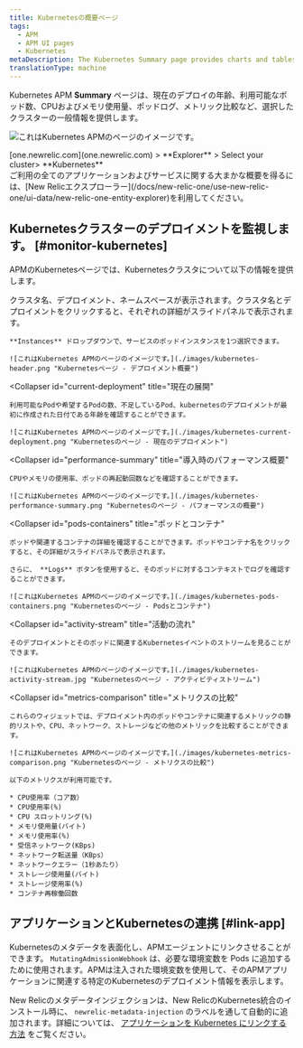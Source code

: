 ```yaml
---
title: Kubernetesの概要ページ
tags:
  - APM
  - APM UI pages
  - Kubernetes
metaDescription: The Kubernetes Summary page provides charts and tables that you can drill down into details about your selected app's performance.
translationType: machine
---
```


Kubernetes APM **Summary** ページは、現在のデプロイの年齢、利用可能なポッド数、CPUおよびメモリ使用量、ポッドログ、メトリック比較など、選択したクラスターの一般情報を提供します。

![これはKubernetes APMのページのイメージです。](./images/kubernetes-apm-ui.png "Kubernetesのページ")

<figcaption>
  [one.newrelic.com](one.newrelic.com) > **Explorer** > Select your cluster> **Kubernetes**
</figcaption>

<Callout variant="tip">
  ご利用の全てのアプリケーションおよびサービスに関する大まかな概要を得るには、[New Relicエクスプローラー](/docs/new-relic-one/use-new-relic-one/ui-data/new-relic-one-entity-explorer)を利用してください。
</Callout>

## Kubernetesクラスターのデプロイメントを監視します。 [#monitor-kubernetes]

APMのKubernetesページでは、Kubernetesクラスタについて以下の情報を提供します。

<CollapserGroup>
  <Collapser
    id="deployment-summary"
    title="展開の概要"
  >
    クラスタ名、デプロイメント、ネームスペースが表示されます。クラスタ名とデプロイメントをクリックすると、それぞれの詳細がスライドパネルで表示されます。

    **Instances** ドロップダウンで、サービスのポッドインスタンスを1つ選択できます。

    ![これはKubernetes APMのページのイメージです。](./images/kubernetes-header.png "Kubernetesページ - デプロイメント概要")
  </Collapser>

  <Collapser
    id="current-deployment"
    title="現在の展開"
  >
    利用可能なPodや希望するPodの数、不足しているPod、kubernetesのデプロイメントが最初に作成された日付である年齢を確認することができます。

    ![これはKubernetes APMのページのイメージです。](./images/kubernetes-current-deployment.png "Kubernetesのページ - 現在のデプロイメント")
  </Collapser>

  <Collapser
    id="performance-summary"
    title="導入時のパフォーマンス概要"
  >
    CPUやメモリの使用率、ポッドの再起動回数などを確認することができます。

    ![これはKubernetes APMのページのイメージです。](./images/kubernetes-performance-summary.png "Kubernetesのページ - パフォーマンスの概要")
  </Collapser>

  <Collapser
    id="pods-containers"
    title="ポッドとコンテナ"
  >
    ポッドや関連するコンテナの詳細を確認することができます。ポッドやコンテナ名をクリックすると、その詳細がスライドパネルで表示されます。

    さらに、 **Logs** ボタンを使用すると、そのポッドに対するコンテキストでログを確認することができます。

    ![これはKubernetes APMのページのイメージです。](./images/kubernetes-pods-containers.png "Kubernetesのページ - Podsとコンテナ")
  </Collapser>

  <Collapser
    id="activity-stream"
    title="活動の流れ"
  >
    そのデプロイメントとそのポッドに関連するKubernetesイベントのストリームを見ることができます。

    ![これはKubernetes APMのページのイメージです。](./images/kubernetes-activity-stream.jpg "Kubernetesのページ - アクティビティストリーム")
  </Collapser>

  <Collapser
    id="metrics-comparison"
    title="メトリクスの比較"
  >
    これらのウィジェットでは、デプロイメント内のポッドやコンテナに関連するメトリックの静的リストや、CPU、ネットワーク、ストレージなどの他のメトリックを比較することができます。

    ![これはKubernetes APMのページのイメージです。](./images/kubernetes-metrics-comparison.png "Kubernetesのページ - メトリクスの比較")

    以下のメトリクスが利用可能です。

    * CPU使用率（コア数）
    * CPU使用率(%)
    * CPU スロットリング(%)
    * メモリ使用量(バイト)
    * メモリ使用率(%)
    * 受信ネットワーク(KBps)
    * ネットワーク転送量（KBps）
    * ネットワークエラー（1秒あたり）
    * ストレージ使用量(バイト)
    * ストレージ使用率(%)
    * コンテナ再稼働回数
  </Collapser>
</CollapserGroup>

## アプリケーションとKubernetesの連携 [#link-app]

Kubernetesのメタデータを表面化し、APMエージェントにリンクさせることができます。 `MutatingAdmissionWebhook` は、必要な環境変数を Pods に追加するために使用されます。APMは注入された環境変数を使用して、そのAPMアプリケーションに関連する特定のKubernetesのデプロイメント情報を表示します。

New Relicのメタデータインジェクションは、New RelicのKubernetes統合のインストール時に、 `newrelic-metadata-injection` のラベルを通して自動的に追加されます。詳細については、 [アプリケーションを Kubernetes にリンクする方法](/docs/kubernetes-pixie/kubernetes-integration/advanced-configuration/link-your-applications-kubernetes/) をご覧ください。